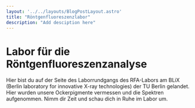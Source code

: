 ```yaml
---
layout: '../../layouts/BlogPostLayout.astro'
title: "Röntgenfluoreszenzlabor"
description: "Add desciption here"
---
```




# Labor für die Röntgenfluoreszenzanalyse

Hier bist du auf der Seite des Laborrundgangs des RFA-Labors am BLiX (Berlin laboratory for innovative X-ray technologies) der TU Berlin gelandet. 
Hier wurden unsere Ockerpigmente vermessen und die Spektren aufgenommen. Nimm dir Zeit und schau dich in Ruhe im Labor um.


<Figure url={workspace.src} text="Der Arbeitsbereich im Labor. Hier befindet sich der Messrechenr, von dem aus der Tornado (rechts im Bild) gesteuert wird. Außerdem laufen hier alle Messdaten hin und können verarbeitet werden. Das Laborbuch liegt auf dem Schreibtisch und wird mit alles relevanten Dingen, die die Messung betreffen, befüllt. Über dem Workspace hängt ein Periodensystem der Elemente mit wichtigen Informationen und Zahlen zu dem jeweiligen Element."/>
&nbsp;

<Figure url={transitionEnabledOnThisPage.src} text="Das Herzstück des Labors ist das Gerät zur Röntgenfluoreszenzanalyse, der M4 Tornado der Firma Bruker. Das Gerät kann geöffnet werden, um auf einen Probentisch verschiedenste Proben zu befestigen. Dann kann das Gerät wieder geschlossen werden und in diesem Zustand eine Messung stattfinden."/>
&nbsp;

<Figure url={tornadoopen.src} text="Hier wird die Probe gerade in den offenen Tornado gebracht. Oben im Tornado kann man schon die Röntgenröhre und den Detektor sehen."/>
&nbsp;

<Figure url={xrfoptics.src} text="Links und rechts sind Röntgenröhre und der Detektor für Röntgenstrahlung zu sehen. Diese stehen in einem 90° Winkel zueinander um möglichst nur Fluoreszenzstrahlung in den Detektor zu lenken. Mittig von vorne ist eine Kamera angebracht. Diese ist mit dem Messrechenr verbunden in liefert Live-Biler, wie es in der Kammer währen der Messung aussieht. Außerdem kann sie zur Justage verwendet werden."/>
&nbsp;

<Figure url={software.src} text="Die Messoftware bietet alle wichtigen Features, die es für die Messung braucht. Alle Geräte und Motoren (die werden z.B. zum verfahren der Probe verwendet), können von hier aus geteuert werden. Außerdem ist die Probe über die Kamera auch während der Messung immer zu sehen. Alle Daten, die aufgenommen wurden, können dann in der Software angeschaut werden."/>
&nbsp;

<Figure url={preptable.src} text="Hier ist der Tisch zur Probenfertigung abgebildet. Unsere Ockerproben sind dabei fein säuberlich durchnummeriert. Hier findet man alles, um Proben in den Tornado zu bringen."/>
&nbsp;

<Figure url={sampleprep.src} text="Unsere Sample wurde als Siebdruck an der UdK hergestellt. Auf dem Probentisch wird diese dennoch auf einen Probenhalter befestigt. Die hier Abgebildete Probe stammt aus der ersten Messreihe. Für die Messungen unserer Ockerpigmente wurde eine andere Probe verwendet."/>
&nbsp;

<Figure url={AC.src} text="Das Hauslüftungssystem der TU Berlin um die Labore auf einer einheitlichen Temperatur zu behalten. Damit ist es im Sommer schön kalt und im Winter angenehm warm. Proben auf Holz, mögen es jedoch nicht, wenn sie in diese warme ungewohnt Umgebung kommen."/>
&nbsp;